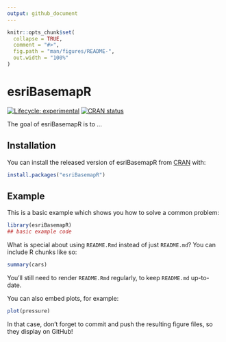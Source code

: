 ```yaml
---
output: github_document
---
```


<!-- README.md is generated from README.Rmd. Please edit that file -->

```r
knitr::opts_chunk$set(
  collapse = TRUE,
  comment = "#>",
  fig.path = "man/figures/README-",
  out.width = "100%"
)
```

# esriBasemapR

<!-- badges: start -->
[![Lifecycle: experimental](https://img.shields.io/badge/lifecycle-experimental-orange.svg)](https://www.tidyverse.org/lifecycle/#experimental)
[![CRAN status](https://www.r-pkg.org/badges/version/esriBasemapR)](https://CRAN.R-project.org/package=esriBasemapR)
<!-- badges: end -->

The goal of esriBasemapR is to ...

## Installation

You can install the released version of esriBasemapR from [CRAN](https://CRAN.R-project.org) with:

``` r
install.packages("esriBasemapR")
```

## Example

This is a basic example which shows you how to solve a common problem:

```r
library(esriBasemapR)
## basic example code
```

What is special about using `README.Rmd` instead of just `README.md`? You can include R chunks like so:

```r
summary(cars)
```

You'll still need to render `README.Rmd` regularly, to keep `README.md` up-to-date.

You can also embed plots, for example:

```r
plot(pressure)
```

In that case, don't forget to commit and push the resulting figure files, so they display on GitHub!
